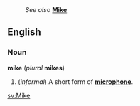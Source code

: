 :''See also'' '''[[Mike]]'''

==English==
===Noun===
'''mike''' (''plural'' '''mikes''')

#(''informal'') A short form of '''[[microphone]]'''.

[[sv:Mike]]